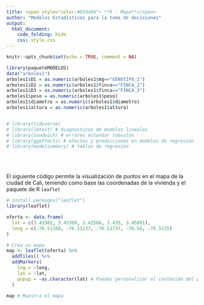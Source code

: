 ```yaml
---
title: <span style="color:#034a94"> **R - Mapa**</span>
author: "Modelos Estadísticos para la toma de decisiones"
output:
  html_document:
    code_folding: hide
    css: style.css
---
```



```r
knitr::opts_chunk$set(echo = TRUE, comment = NA)

library(paqueteMODELOS)
data("arboles1")
arboles1$D1 = as.numeric(arboles1$mg=="GENOTIPO_2")
arboles1$D2 = as.numeric(arboles1$finca=="FINCA_2")
arboles1$D3 = as.numeric(arboles1$finca=="FINCA_3")
arboles1$peso = as.numeric(arboles1$peso)
arboles1$diametro = as.numeric(arboles1$diametro)
arboles1$altura = as.numeric(arboles1$altura)


# library(tidyverse)
# library(lmtest) # diagnosticos de modelos lineales
# library(sandwich) # errores estandar robustos
# library(ggeffects) # efectos y predicciones en modelos de regresion
# library(modelsummary) # tablas de regresion

```


</br></br>

El siguiente código permite la visualización de puntos en el mapa de la ciudad de Cali, teniendo como base  las coordenadas de la vivienda y el paquete de R `leaflet`


```r
# install.packages("leaflet")
library(leaflet)

oferta <- data.frame(
  lat = c(3.43382, 3.43369, 3.42566, 3.435, 3.45891),
  long = c(-76.51168, -76.51237, -76.51737, -76.54, -76.5135)
)

# Crea un mapa
map <- leaflet(oferta) %>%
  addTiles() %>%
  addMarkers(
    lng = ~long,
    lat = ~lat,
    popup = ~as.character(lat) # Puedes personalizar el contenido del popup aquí
  )

map # Muestra el mapa


```



